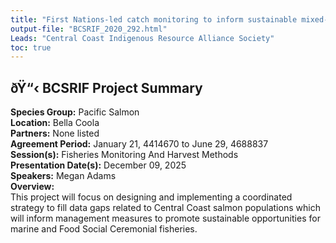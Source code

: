 ```yaml
---
title: "First Nations-led catch monitoring to inform sustainable mixed-stock fisheries management on the Central Coast"
output-file: "BCSRIF_2020_292.html"
Leads: "Central Coast Indigenous Resource Alliance Society"
toc: true
---
```


## ðŸ“‹ BCSRIF Project Summary

**Species Group:** Pacific Salmon  
**Location:** Bella Coola  
**Partners:** None listed  
**Agreement Period:** January 21, 4414670 to June 29, 4688837  
**Session(s):** Fisheries Monitoring And Harvest Methods  
**Presentation Date(s):** December 09, 2025  
**Speakers:** Megan Adams  
**Overview:**  
This project will focus on designing and implementing a coordinated strategy to fill data gaps related to Central Coast salmon populations which will inform management measures to promote sustainable opportunities for marine and Food Social Ceremonial fisheries.   

